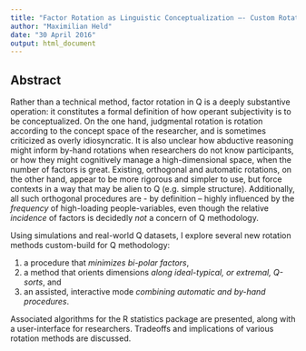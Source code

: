```yaml
---
title: "Factor Rotation as Linguistic Conceptualization –- Custom Rotation Procedures for Q Methodology"
author: "Maximilian Held"
date: "30 April 2016"
output: html_document
---
```


## Abstract

Rather than a technical method, factor rotation in Q is a deeply substantive operation: it constitutes a formal definition of how operant subjectivity is to be conceptualized.
On the one hand, judgmental rotation is rotation according to the concept space of the researcher, and is sometimes criticized as overly idiosyncratic.
It is also unclear how abductive reasoning might inform by-hand rotations when researchers do not know participants, or how they might cognitively manage a high-dimensional space, when the number of factors is great.
Existing, orthogonal and automatic rotations, on the other hand, appear to be more rigorous and simpler to use, but force contexts in a way that may be alien to Q (e.g. simple structure).
Additionally, all such orthogonal procedures are - by definition – highly influenced by the *frequency* of high-loading people-variables, even though the relative *incidence* of factors is decidedly *not* a concern of Q methodology.

Using simulations and real-world Q datasets, I explore several new rotation methods custom-build for Q methodology:

1. a procedure that *minimizes bi-polar factors*,
2. a method that orients dimensions *along ideal-typical, or extremal, Q-sorts*, and
3. an assisted, interactive mode *combining automatic and by-hand procedures*.

Associated algorithms for the R statistics package are presented, along with a user-interface for researchers.
Tradeoffs and implications of various rotation methods are discussed.



 



